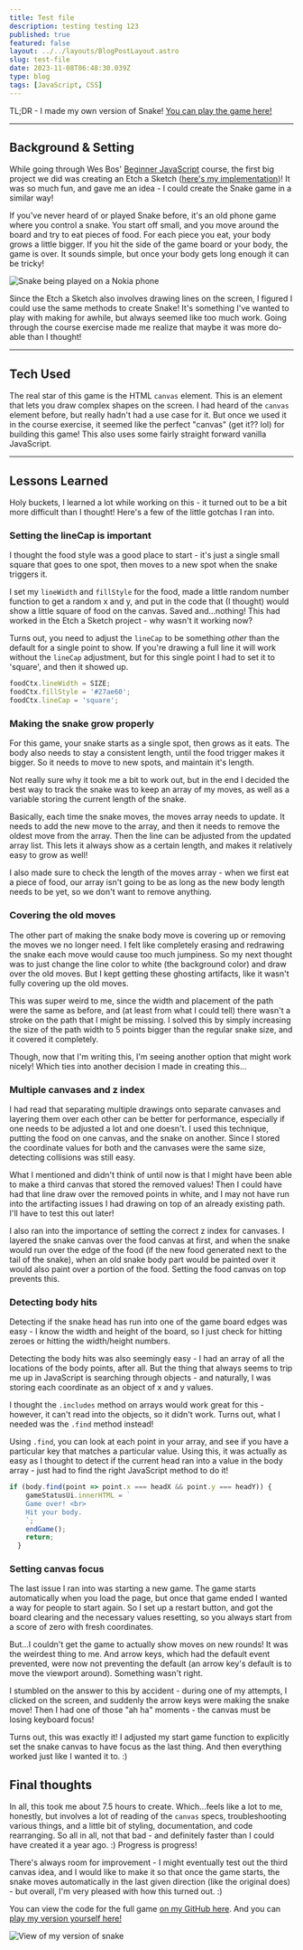 ```yaml
---
title: Test file
description: testing testing 123
published: true
featured: false
layout: ../../layouts/BlogPostLayout.astro
slug: test-file
date: 2023-11-08T06:48:30.039Z
type: blog
tags: [JavaScript, CSS]
---
```


TL;DR - I made my own version of Snake! [You can play the game here!](https://snake-mini.netlify.app/)

----

## Background & Setting

While going through Wes Bos' [Beginner JavaScript](https://beginnerjavascript.com) course, the first big project we did was creating an Etch a Sketch ([here's my implementation](https://codepen.io/lindakatcodes/pen/ZEWRPMo))! It was so much fun, and gave me an idea - I could create the Snake game in a similar way!

If you've never heard of or played Snake before, it's an old phone game where you control a snake. You start off small, and you move around the board and try to eat pieces of food. For each piece you eat, your body grows a little bigger. If you hit the side of the game board or your body, the game is over. It sounds simple, but once your body gets long enough it can be tricky!


  <img src="https://media1.tenor.com/images/14ea3c45f66ec873f5ee9cf1abfd0340/tenor.gif" alt="Snake being played on a Nokia phone" />


Since the Etch a Sketch also involves drawing lines on the screen, I figured I could use the same methods to create Snake! It's something I've wanted to play with making for awhile, but always seemed like too much work. Going through the course exercise made me realize that maybe it was more do-able than I thought!

----

## Tech Used

The real star of this game is the HTML `canvas` element. This is an element that lets you draw complex shapes on the screen. I had heard of the `canvas` element before, but really hadn't had a use case for it. But once we used it in the course exercise, it seemed like the perfect "canvas" (get it?? lol) for building this game! This also uses some fairly straight forward vanilla JavaScript.

----

## Lessons Learned

Holy buckets, I learned a lot while working on this - it turned out to be a bit more difficult than I thought! Here's a few of the little gotchas I ran into.

### Setting the lineCap is important

I thought the food style was a good place to start - it's just a single small square that goes to one spot, then moves to a new spot when the snake triggers it.

I set my `lineWidth` and `fillStyle` for the food, made a little random number function to get a random x and y, and put in the code that (I thought) would show a little square of food on the canvas. Saved and...nothing! This had worked in the Etch a Sketch project - why wasn't it working now?

Turns out, you need to adjust the `lineCap` to be something *other* than the default for a single point to show. If you're drawing a full line it will work without the `lineCap` adjustment, but for this single point I had to set it to 'square', and then it showed up.

```js
foodCtx.lineWidth = SIZE;
foodCtx.fillStyle = '#27ae60';
foodCtx.lineCap = 'square';
```

### Making the snake grow properly

For this game, your snake starts as a single spot, then grows as it eats. The body also needs to stay a consistent length, until the food trigger makes it bigger. So it needs to move to new spots, and maintain it's length.

Not really sure why it took me a bit to work out, but in the end I decided the best way to track the snake was to keep an array of my moves, as well as a variable storing the current length of the snake.

Basically, each time the snake moves, the moves array needs to update. It needs to add the new move to the array, and then it needs to remove the oldest move from the array. Then the line can be adjusted from the updated array list. This lets it always show as a certain length, and makes it relatively easy to grow as well!

I also made sure to check the length of the moves array - when we first eat a piece of food, our array isn't going to be as long as the new body length needs to be yet, so we don't want to remove anything.

### Covering the old moves

The other part of making the snake body move is covering up or removing the moves we no longer need. I felt like completely erasing and redrawing the snake each move would cause too much jumpiness. So my next thought was to just change the line color to white (the background color) and draw over the old moves. But I kept getting these ghosting artifacts, like it wasn't fully covering up the old moves.

This was super weird to me, since the width and placement of the path were the same as before, and (at least from what I could tell) there wasn't a stroke on the path that I might be missing. I solved this by simply increasing the size of the path width to 5 points bigger than the regular snake size, and it covered it completely.

Though, now that I'm writing this, I'm seeing another option that might work nicely! Which ties into another decision I made in creating this...

### Multiple canvases and z index

I had read that separating multiple drawings onto separate canvases and layering them over each other can be better for performance, especially if one needs to be adjusted a lot and one doesn't. I used this technique, putting the food on one canvas, and the snake on another. Since I stored the coordinate values for both and the canvases were the same size, detecting collisions was still easy.

What I mentioned and didn't think of until now is that I might have been able to make a third canvas that stored the removed values! Then I could have had that line draw over the removed points in white, and I may not have run into the artifacting issues I had drawing on top of an already existing path. I'll have to test this out later!

I also ran into the importance of setting the correct z index for canvases. I layered the snake canvas over the food canvas at first, and when the snake would run over the edge of the food (if the new food generated next to the tail of the snake), when an old snake body part would be painted over it would also paint over a portion of the food. Setting the food canvas on top prevents this.

### Detecting body hits

Detecting if the snake head has run into one of the game board edges was easy - I know the width and height of the board, so I just check for hitting zeroes or hitting the width/height numbers.

Detecting the body hits was also seemingly easy - I had an array of all the locations of the body points, after all. But the thing that always seems to trip me up in JavaScript is searching through objects - and naturally, I was storing each coordinate as an object of x and y values.

I thought the `.includes` method on arrays would work great for this - however, it can't read into the objects, so it didn't work. Turns out, what I needed was the `.find` method instead!

Using `.find`, you can look at each point in your array, and see if you have a particular key that matches a particular value. Using this, it was actually as easy as I thought to detect if the current head ran into a value in the body array - just had to find the right JavaScript method to do it!

```js
if (body.find(point => point.x === headX && point.y === headY)) {
    gameStatusUi.innerHTML = `
    Game over! <br>
    Hit your body.
    `;
    endGame();
    return;
  }
```

### Setting canvas focus

The last issue I ran into was starting a new game. The game starts automatically when you load the page, but once that game ended I wanted a way for people to start again. So I set up a restart button, and got the board clearing and the necessary values resetting, so you always start from a score of zero with fresh coordinates.

But...I couldn't get the game to actually show moves on new rounds! It was the weirdest thing to me. And arrow keys, which had the default event prevented, were now not preventing the default (an arrow key's default is to move the viewport around). Something wasn't right.

I stumbled on the answer to this by accident - during one of my attempts, I clicked on the screen, and suddenly the arrow keys were making the snake move! Then I had one of those "ah ha" moments - the canvas must be losing keyboard focus!

Turns out, this was exactly it! I adjusted my start game function to explicitly set the snake canvas to have focus as the last thing. And then everything worked just like I wanted it to. :)

## Final thoughts

In all, this took me about 7.5 hours to create. Which...feels like a lot to me, honestly, but involves a lot of reading of the `canvas` specs, troubleshooting various things, and a little bit of styling, documentation, and code rearranging. So all in all, not that bad - and definitely faster than I could have created it a year ago. :) Progress is progress!

There's always room for improvement - I might eventually test out the third canvas idea, and I would like to make it so that once the game starts, the snake moves automatically in the last given direction (like the original does) - but overall, I'm very pleased with how this turned out. :)

You can view the code for the full game [on my GitHub here](https://github.com/lindakatcodes/minisites/tree/main/snake). And you can [play my version yourself here!](https://snake-mini.netlify.app/)


  <img src="https://i.imgur.com/txjQiqg.png" alt="View of my version of snake" />
